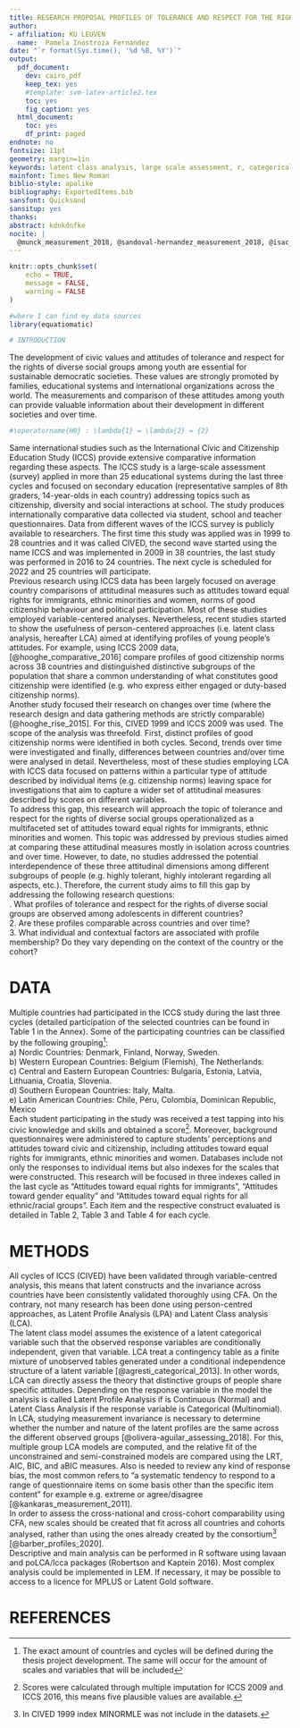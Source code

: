 ```yaml
---
title: RESEARCH PROPOSAL PROFILES OF TOLERANCE AND RESPECT FOR THE RIGHTS OF DIVERSE
author:
- affiliation: KU LEUVEN
  name:  Pamela Inostroza Fernandez
date: "`r format(Sys.time(), '%d %B, %Y')`"
output:
  pdf_document:
    dev: cairo_pdf
    keep_tex: yes
    #template: svm-latex-article2.tex
    toc: yes
    fig_caption: yes
  html_document:
    toc: yes
    df_print: paged
endnote: no
fontsize: 11pt
geometry: margin=1in
keywords: latent class analysis, large scale assessment, r, categorical analysis, latent profile analysis
mainfont: Times New Roman
biblio-style: apalike
bibliography: ExportedItems.bib
sansfont: Quicksand
sansitup: yes
thanks: 
abstract: kdnkdnfke
nocite: |
  @munck_measurement_2018, @sandoval-hernandez_measurement_2018, @isac_indicators_2019
---
```

```r
knitr::opts_chunk$set(
	echo = TRUE,
	message = FALSE,
	warning = FALSE
)

#where I can find my data sources
library(equatiomatic)

# INTRODUCTION  
```
The development of civic values and attitudes of tolerance and respect for the rights of diverse social groups among youth are essential for sustainable democratic societies. These values are strongly promoted by families, educational systems and international organizations across the world. The measurements and comparison of these attitudes among youth can provide valuable information about their development in different societies and over time.  
\newline  

```r
#\operatorname{H0} : \lambda{1} = \lambda{2} = {2}

```


Same international studies such as the International Civic and Citizenship Education Study (ICCS) provide extensive comparative information regarding these aspects. The ICCS study is a large-scale assessment (survey) applied in more than 25 educational systems during the last three cycles and focused on secondary education (representative samples of 8th graders, 14-year-olds in each country) addressing topics such as citizenship, diversity and social interactions at school. The study produces internationally comparative data collected via student, school and teacher questionnaires. Data from different waves of the ICCS survey is publicly available to researchers. The first time this study was applied was in 1999 to 28 countries and it was called CIVED, the second wave started using the name ICCS and was implemented in 2009 in 38 countries, the last study was performed in 2016 to 24 countries. The next cycle is scheduled for 2022 and 25 countries will participate.  
\newline 
Previous research using ICCS data has been largely focused on average country comparisons of attitudinal measures such as attitudes toward equal rights for immigrants, ethnic minorities and women, norms of good citizenship behaviour and political participation. Most of these studies employed variable-centered analyses. Nevertheless, recent studies started to show the usefulness of person-centered approaches (i.e. latent class analysis, hereafter LCA) aimed at identifying profiles of young people’s attitudes. For example, using ICCS 2009 data, [@hooghe_comparative_2016] compare profiles of good citizenship norms across 38 countries and distinguished distinctive subgroups of the population that share a common understanding of what constitutes good citizenship were identified (e.g. who express either engaged or duty-based citizenship norms).  
\newline 
Another study focused their research on changes over time (where the research design and data gathering methods are strictly comparable) [@hooghe_rise_2015]. For this, CIVED 1999 and ICCS 2009 was used. The scope of the analysis was threefold. First, distinct profiles of good citizenship norms were identified in both cycles. Second, trends over time were investigated and finally, differences between countries and/over time were analysed in detail. Nevertheless, most of these studies employing LCA with ICCS data focused on patterns within a particular type of attitude described by individual items (e.g. citizenship norms) leaving space for investigations that aim to capture a wider set of attitudinal measures described by scores on different variables.  
\newline 
To address this gap, this research will approach the topic of tolerance and respect for the rights of diverse social groups operationalized as a multifaceted set of attitudes toward equal rights for immigrants, ethnic minorities and women. This topic was addressed by previous studies aimed at comparing these attitudinal measures mostly in isolation across countries and over time. However, to date, no studies addressed the potential interdependence of these three attitudinal dimensions among different subgroups of people (e.g. highly tolerant, highly intolerant regarding all aspects, etc.). Therefore, the current study aims to fill this gap by addressing the following research questions:    
\newline
1. What profiles of tolerance and respect for the rights of diverse social groups are observed among adolescents in different countries?  
2. Are these profiles comparable across countries and over time?    
3. What individual and contextual factors are associated with profile membership? Do they vary depending on the context of the country or the cohort?   

# DATA  

Multiple countries had participated in the ICCS study during the last three cycles (detailed participation of the selected countries can be found in Table 1 in the Annex). Some of the participating countries can be classified by the following grouping^[The exact amount of countries and cycles will be defined during the thesis project development. The same will occur for the amount of scales and variables that will be included]:    
\newline 
a)	Nordic Countries: Denmark, Finland, Norway, Sweden.  
b)	Western European Countries: Belgium (Flemish), The Netherlands.  
c)	Central and Eastern European Countries: Bulgaria, Estonia, Latvia, Lithuania, Croatia, Slovenia.  
d)	Southern European Countries: Italy, Malta.  
e)	Latin American Countries: Chile, Peru, Colombia, Dominican Republic, Mexico  
\newline 
Each student participating in the study was received a test tapping into his civic knowledge and skills and obtained a score^[Scores were calculated through multiple imputation for ICCS 2009 and ICCS 2016, this means five plausible values are available.]. Moreover, background questionnaires were administered to capture students’ perceptions and attitudes toward civic and citizenship, including attitudes toward equal rights for immigrants, ethnic minorities and women. Databases include not only the responses to individual items but also indexes for the scales that were constructed. This research will be focused in three indexes called in the last cycle as “Attitudes toward equal rights for immigrants”, “Attitudes toward gender equality” and “Attitudes toward equal rights for all ethnic/racial groups”. Each item and the respective construct evaluated is detailed in Table 2, Table 3 and Table 4 for each cycle.

# METHODS  

All cycles of ICCS (CIVED) have been validated through variable-centred analysis, this means that latent constructs and the invariance across countries have been consistently validated thoroughly using CFA. On the contrary, not many research has been done using person-centred approaches, as Latent Profile Analysis (LPA) and Latent Class analysis (LCA).  
\newline 
The latent class model assumes the existence of a latent categorical variable such that the observed response variables are conditionally independent, given that variable. LCA treat a contingency table as a finite mixture of unobserved tables generated under a conditional independence structure of a latent variable [@agresti_categorical_2013]. In other words, LCA can directly assess the theory that distinctive groups of people share specific attitudes. Depending on the response variable in the model the analysis is called Latent Profile Analysis if is Continuous (Normal) and Latent Class Analysis if the response variable is Categorical (Multinomial).  
\newline 
In LCA, studying measurement invariance is necessary to determine whether the number and nature of the latent profiles are the same across the different observed groups [@olivera-aguilar_assessing_2018]. For this, multiple group LCA models are computed, and the relative fit of the unconstrained and semi-constrained models are compared using the LRT, AIC, BIC, and aBIC measures. Also is needed to review any kind of response bias, the most common refers to “a systematic tendency to respond to a range of questionnaire items on some basis other than the specific item content” for example e.g. extreme or agree/disagree [@kankaras_measurement_2011].  
\newline 
In order to assess the cross-national and cross-cohort comparability using CFA, new scales should be created that fit across all countries and cohorts analysed, rather than using the ones already created by the consortium^[In CIVED 1999 index MINORMLE was not include in the datasets.] [@barber_profiles_2020].  
\newline 
Descriptive and main analysis can be performed in R software using lavaan  and poLCA/lcca packages (Robertson and Kaptein 2016). Most complex analysis could be implemented in LEM. If necessary, it may be possible to access to a licence for MPLUS or Latent Gold software.

\newpage  
# REFERENCES  
